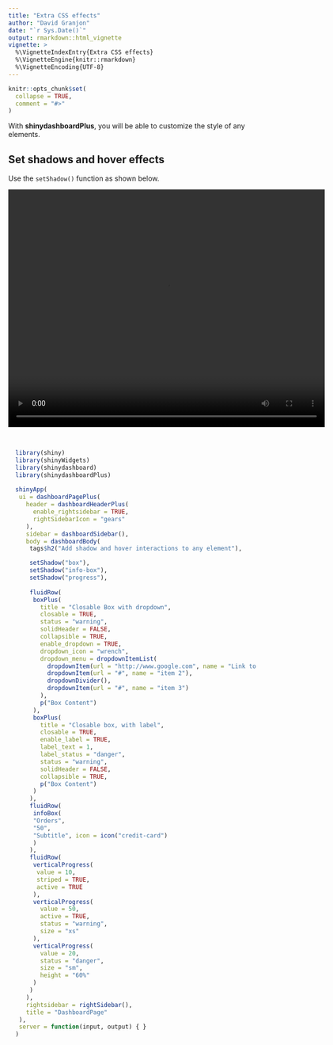```yaml
---
title: "Extra CSS effects"
author: "David Granjon"
date: "`r Sys.Date()`"
output: rmarkdown::html_vignette
vignette: >
  %\VignetteIndexEntry{Extra CSS effects}
  %\VignetteEngine{knitr::rmarkdown}
  %\VignetteEncoding{UTF-8}
---
```


```r
knitr::opts_chunk$set(
  collapse = TRUE,
  comment = "#>"
)
```

With **shinydashboardPlus**, you will be able to customize the style of any elements.

## Set shadows and hover effects

Use the `setShadow()` function as shown below.

<video width="640" height="480" controls style="display: block; margin: 0 auto;">
  <source src="figures/shadow.mp4" type="video/mp4">
</video>

<br>

```r
  library(shiny)
  library(shinyWidgets)
  library(shinydashboard)
  library(shinydashboardPlus)
  
  shinyApp(
   ui = dashboardPagePlus(
     header = dashboardHeaderPlus(
       enable_rightsidebar = TRUE,
       rightSidebarIcon = "gears"
     ),
     sidebar = dashboardSidebar(),
     body = dashboardBody(
      tags$h2("Add shadow and hover interactions to any element"),

      setShadow("box"),
      setShadow("info-box"),
      setShadow("progress"),
 
      fluidRow(
       boxPlus(
         title = "Closable Box with dropdown",
         closable = TRUE,
         status = "warning",
         solidHeader = FALSE,
         collapsible = TRUE,
         enable_dropdown = TRUE,
         dropdown_icon = "wrench",
         dropdown_menu = dropdownItemList(
           dropdownItem(url = "http://www.google.com", name = "Link to google"),
           dropdownItem(url = "#", name = "item 2"),
           dropdownDivider(),
           dropdownItem(url = "#", name = "item 3")
         ),
         p("Box Content")
       ),
       boxPlus(
         title = "Closable box, with label",
         closable = TRUE,
         enable_label = TRUE,
         label_text = 1,
         label_status = "danger",
         status = "warning",
         solidHeader = FALSE,
         collapsible = TRUE,
         p("Box Content")
       )
      ),
      fluidRow(
       infoBox(
       "Orders",
       "50",
       "Subtitle", icon = icon("credit-card")
       )
      ),
      fluidRow(
       verticalProgress(
        value = 10,
        striped = TRUE,
        active = TRUE
       ),
       verticalProgress(
         value = 50,
         active = TRUE,
         status = "warning",
         size = "xs"
       ),
       verticalProgress(
         value = 20,
         status = "danger",
         size = "sm",
         height = "60%"
       )
      )
     ),
     rightsidebar = rightSidebar(),
     title = "DashboardPage"
   ),
   server = function(input, output) { }
  )
```
